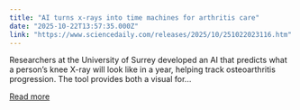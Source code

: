 ```yaml
---
title: "AI turns x-rays into time machines for arthritis care"
date: "2025-10-22T13:57:35.000Z"
link: "https://www.sciencedaily.com/releases/2025/10/251022023116.htm"
---
```


Researchers at the University of Surrey developed an AI that predicts what a person’s knee X-ray will look like in a year, helping track osteoarthritis progression. The tool provides both a visual for...

[Read more](https://www.sciencedaily.com/releases/2025/10/251022023116.htm)
